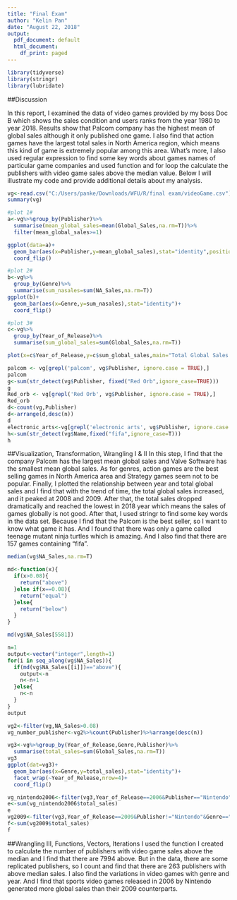 ---
title: "Final Exam"
author: "Kelin Pan"
date: "August 22, 2018"
output:
  pdf_document: default
  html_document:
    df_print: paged
---

```{r, echo=T}
library(tidyverse)
library(stringr)
library(lubridate)
```

##Discussion

In this report, I examined the data of video games provided by my boss Doc B which shows the sales condition and users ranks from the year 1980 to year 2018. Results show that Palcom company has the highest mean of global sales although it only published one game. I also find that action games have the largest total sales in North America region, which means this kind of game is extremely popular among this area. What's more, I also used regular expression to find some key words about games names of particular game companies and used function and for loop the calculate the publishers with video game sales above the median value. Below I will illustrate my code and provide additional details about my analysis.

```{r,echo=T}
vg<-read.csv("C:/Users/panke/Downloads/WFU/R/final exam/videoGame.csv")
summary(vg)

#plot 1#
a<-vg%>%group_by(Publisher)%>%
  summarise(mean_global_sales=mean(Global_Sales,na.rm=T))%>%
  filter(mean_global_sales>=1)

ggplot(data=a)+
  geom_bar(aes(x=Publisher,y=mean_global_sales),stat="identity",position="dodge")+
  coord_flip()

#plot 2#
b<-vg%>%
  group_by(Genre)%>%
  summarise(sum_nasales=sum(NA_Sales,na.rm=T))
ggplot(b)+
  geom_bar(aes(x=Genre,y=sum_nasales),stat="identity")+
  coord_flip()

#plot 3#
c<-vg%>%
  group_by(Year_of_Release)%>%
  summarise(sum_global_sales=sum(Global_Sales,na.rm=T))

plot(x=c$Year_of_Release,y=c$sum_global_sales,main="Total Global Sales with Year")

palcom <- vg[grepl('palcom', vg$Publisher, ignore.case = TRUE),]
palcom
g<-sum(str_detect(vg$Publisher, fixed("Red Orb",ignore_case=TRUE)))
g
Red_orb <- vg[grepl('Red Orb', vg$Publisher, ignore.case = TRUE),]
Red_orb
d<-count(vg,Publisher)
d<-arrange(d,desc(n))
d
electronic_arts<-vg[grepl('electronic arts', vg$Publisher, ignore.case = TRUE),]
h<-sum(str_detect(vg$Name,fixed("fifa",ignore_case=T)))
h
```

##Visualization, Transformation, Wrangling I & II
In this step, I find that the company Palcom has the largest mean global sales and Valve Software has the smallest mean global sales. As for genres, action games are the best selling games in North America area and Strategy games seem not to be popular. Finally, I plotted the relationship between year and total global sales and I find that with the trend of time, the total global sales increased, and it peaked at 2008 and 2009. After that, the total sales dropped dramatically and reached the lowest in 2018 year which means the sales of games globally is not good.
After that, I used stringr to find some key words in the data set. Because I find that the Palcom is the best seller, so I want to know what game it has. And I found that there was only a game called teenage mutant ninja turtles which is amazing. And I also find that there are 157 games containing "fifa".

```{r,echo=T}
median(vg$NA_Sales,na.rm=T)

md<-function(x){
  if(x>0.08){
    return("above")
  }else if(x==0.08){
    return("equal")
  }else{
    return("below")
  }
}

md(vg$NA_Sales[5581])

n=1
output<-vector("integer",length=1)
for(i in seq_along(vg$NA_Sales)){
  if(md(vg$NA_Sales[[i]])=="above"){
    output<-n
    n<-n+1
  }else{
    n<-n
  }
}
output

vg2<-filter(vg,NA_Sales>0.08)
vg_number_publisher<-vg2%>%count(Publisher)%>%arrange(desc(n))

vg3<-vg%>%group_by(Year_of_Release,Genre,Publisher)%>%
  summarise(total_sales=sum(Global_Sales,na.rm=T))
vg3
ggplot(dat=vg3)+
  geom_bar(aes(x=Genre,y=total_sales),stat="identity")+
  facet_wrap(~Year_of_Release,nrow=4)+
  coord_flip()

vg_nintendo2006<-filter(vg3,Year_of_Release==2006&Publisher=="Nintendo"&Genre=="Sports")
e<-sum(vg_nintendo2006$total_sales)
e
vg2009<-filter(vg3,Year_of_Release==2009&Publisher!="Nintendo"&Genre=="Sports")
f<-sum(vg2009$total_sales)
f
```

##Wrangling III, Functions, Vectors, Iterations
I used the function I created to calculate the number of publishers with video game sales above the median and I find that there are 7994 above. But in the data, there are some replicated publishers, so I count and find that there are 263 publishers with above median sales. I also find the variations in video games with genre and year. And I find that sports video games released in 2006 by Nintendo generated more global sales than their 2009 counterparts.


